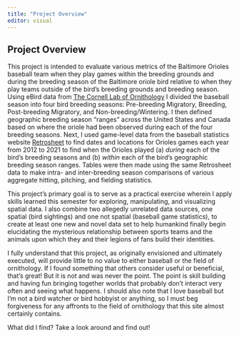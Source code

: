 ```yaml
---
title: "Project Overview"
editor: visual
---
```


## Project Overview

This project is intended to evaluate various metrics of the Baltimore Orioles baseball team when they play games within the breeding grounds and during the breeding season of the Baltimore oriole bird relative to when they play teams outside of the bird's breeding grounds and breeding season. Using eBird data from [The Cornell Lab of Ornithology](https://ebird.org/home) I divided the baseball season into four bird breeding seasons: Pre-breeding Migratory, Breeding, Post-breeding Migratory, and Non-breeding/Wintering. I then defined geographic breeding season "ranges" across the United States and Canada based on where the oriole had been observed during each of the four breeding seasons. Next, I used game-level data from the baseball statistics website [Retrosheet](https://www.retrosheet.org/) to find dates and locations for Orioles games each year from 2012 to 2021 to find when the Orioles played (a) *during* each of the bird's breeding seasons and (b) *within* each of the bird's geographic breeding season ranges. Tables were then made using the same Retrosheet data to make intra- and inter-breeding season comparisons of various aggregate hitting, pitching, and fielding statistics.

This project's primary goal is to serve as a practical exercise wherein I apply skills learned this semester for exploring, manipulating, and visualizing spatial data. I also combine two allegedly unrelated data sources, one spatial (bird sightings) and one not spatial (baseball game statistics), to create at least one new and novel data set to help humankind finally begin elucidating the mysterious relationship between sports teams and the animals upon which they and their legions of fans build their identities.

I fully understand that this project, as originally envisioned and ultimately executed, will provide little to no value to either baseball or the field of ornithology. If I found something that others consider useful or beneficial, that's great! But it is not and was never the point. The point is skill building and having fun bringing together worlds that probably don't interact very often and seeing what happens. I should also note that I love baseball but I'm not a bird watcher or bird hobbyist or anything, so I must beg forgiveness for any affronts to the field of ornithology that this site almost certainly contains.

What did I find? Take a look around and find out!
